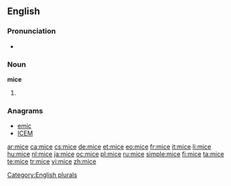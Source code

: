 ==English==

===Pronunciation===
* {{rhymes|aɪs}}

===Noun===
'''mice'''

# {{irregular plural of|[[mouse]]}}

===Anagrams===
* [[emic#English|emic]]
* [[ICEM#English|ICEM]]

[[Category:English plurals]]

[[ar:mice]]
[[ca:mice]]
[[cs:mice]]
[[de:mice]]
[[et:mice]]
[[eo:mice]]
[[fr:mice]]
[[it:mice]]
[[li:mice]]
[[hu:mice]]
[[nl:mice]]
[[ja:mice]]
[[oc:mice]]
[[pl:mice]]
[[ru:mice]]
[[simple:mice]]
[[fi:mice]]
[[ta:mice]]
[[te:mice]]
[[tr:mice]]
[[vi:mice]]
[[zh:mice]]